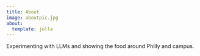 ```yaml
---
title: About
image: aboutpic.jpg
about:
  template: jolla
---
```


Experimenting with LLMs and showing the food around Philly and campus. 